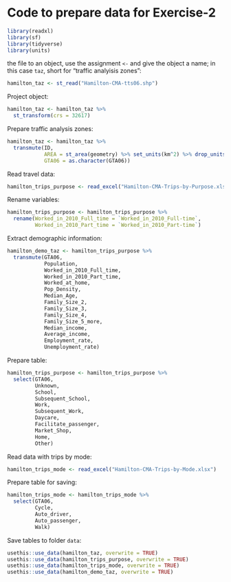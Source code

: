 # Code to prepare data for Exercise-2

```r
library(readxl)
library(sf)
library(tidyverse)
library(units)
```

the file to an object, use the assignment `<-` and give the object a name; in this case `taz`, short for "traffic analyisis zones":
```r
hamilton_taz <- st_read("Hamilton-CMA-tts06.shp")
```

Project object:
```r
hamilton_taz <- hamilton_taz %>%
  st_transform(crs = 32617)
```

Prepare traffic analysis zones:
```r
hamilton_taz <- hamilton_taz %>%
  transmute(ID,
            AREA = st_area(geometry) %>% set_units(km^2) %>% drop_units(),
            GTA06 = as.character(GTA06))
```

Read travel data:
```r
hamilton_trips_purpose <- read_excel("Hamilton-CMA-Trips-by-Purpose.xlsx")
```

Rename variables:
```r
hamilton_trips_purpose <- hamilton_trips_purpose %>%
  rename(Worked_in_2010_Full_time = `Worked_in_2010_Full-time`,
         Worked_in_2010_Part_time = `Worked_in_2010_Part-time`)
```

Extract demographic information:
```r
hamilton_demo_taz <- hamilton_trips_purpose %>%
  transmute(GTA06,
            Population,
            Worked_in_2010_Full_time,
            Worked_in_2010_Part_time,
            Worked_at_home,
            Pop_Density,
            Median_Age,
            Family_Size_2,
            Family_Size_3,
            Family_Size_4,
            Family_Size_5_more,
            Median_income,
            Average_income,
            Employment_rate,
            Unemployment_rate)
```

Prepare table:
```r
hamilton_trips_purpose <- hamilton_trips_purpose %>%
  select(GTA06,
         Unknown,
         School,
         Subsequent_School,
         Work,
         Subsequent_Work,
         Daycare,
         Facilitate_passenger,
         Market_Shop,
         Home,
         Other)
```

Read data with trips by mode:
```r
hamilton_trips_mode <- read_excel("Hamilton-CMA-Trips-by-Mode.xlsx")
```

Prepare table for saving:
```r
hamilton_trips_mode <- hamilton_trips_mode %>%
  select(GTA06,
         Cycle,
         Auto_driver,
         Auto_passenger,
         Walk)
```

Save tables to folder `data`:
```r
usethis::use_data(hamilton_taz, overwrite = TRUE)
usethis::use_data(hamilton_trips_purpose, overwrite = TRUE)
usethis::use_data(hamilton_trips_mode, overwrite = TRUE)
usethis::use_data(hamilton_demo_taz, overwrite = TRUE)
```


